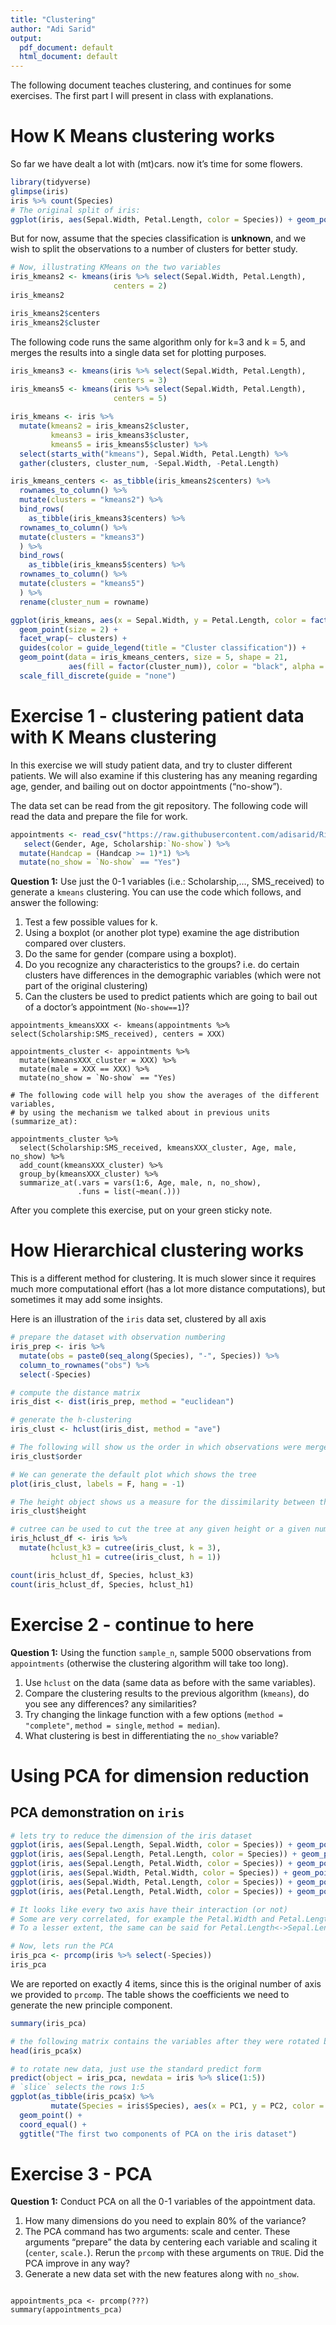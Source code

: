 ```yaml
---
title: "Clustering"
author: "Adi Sarid"
output:
  pdf_document: default
  html_document: default
---
```


The following document teaches clustering, and continues for some exercises. The first part I will present in class with explanations.

# How K Means clustering works

So far we have dealt a lot with (mt)cars. now it's time for some flowers.
```r
library(tidyverse)
glimpse(iris)
iris %>% count(Species)
# The original split of iris:
ggplot(iris, aes(Sepal.Width, Petal.Length, color = Species)) + geom_point()
```

But for now, assume that the species classification is **unknown**, and we wish to split the observations to a number of clusters for better study.

```r
# Now, illustrating KMeans on the two variables
iris_kmeans2 <- kmeans(iris %>% select(Sepal.Width, Petal.Length),
                       centers = 2)
iris_kmeans2

iris_kmeans2$centers
iris_kmeans2$cluster
```

The following code runs the same algorithm only for k=3 and k = 5, and merges the results into a single data set for plotting purposes.

```r
iris_kmeans3 <- kmeans(iris %>% select(Sepal.Width, Petal.Length),
                       centers = 3)
iris_kmeans5 <- kmeans(iris %>% select(Sepal.Width, Petal.Length),
                       centers = 5)

iris_kmeans <- iris %>%
  mutate(kmeans2 = iris_kmeans2$cluster,
         kmeans3 = iris_kmeans3$cluster,
         kmeans5 = iris_kmeans5$cluster) %>%
  select(starts_with("kmeans"), Sepal.Width, Petal.Length) %>%
  gather(clusters, cluster_num, -Sepal.Width, -Petal.Length)

iris_kmeans_centers <- as_tibble(iris_kmeans2$centers) %>%
  rownames_to_column() %>%
  mutate(clusters = "kmeans2") %>%
  bind_rows(
    as_tibble(iris_kmeans3$centers) %>%
  rownames_to_column() %>%
  mutate(clusters = "kmeans3")
  ) %>%
  bind_rows(
    as_tibble(iris_kmeans5$centers) %>%
  rownames_to_column() %>%
  mutate(clusters = "kmeans5")
  ) %>%
  rename(cluster_num = rowname)

ggplot(iris_kmeans, aes(x = Sepal.Width, y = Petal.Length, color = factor(cluster_num))) +
  geom_point(size = 2) +
  facet_wrap(~ clusters) + 
  guides(color = guide_legend(title = "Cluster classification")) + 
  geom_point(data = iris_kmeans_centers, size = 5, shape = 21, 
             aes(fill = factor(cluster_num)), color = "black", alpha = 0.5) + 
  scale_fill_discrete(guide = "none")
```

# Exercise 1 - clustering patient data with K Means clustering

In this exercise we will study patient data, and try to cluster different patients. We will also examine if this clustering has any meaning regarding age, gender, and bailing out on doctor appointments ("no-show").

The data set can be read from the git repository. The following code will read the data and prepare the file for work.

```r
appointments <- read_csv("https://raw.githubusercontent.com/adisarid/Riskified_training/master/datasets/Medical_Appointments_No_Shows_KaggleV2-May-2016.csv") %>% 
   select(Gender, Age, Scholarship:`No-show`) %>% 
  mutate(Handcap = (Handcap >= 1)*1) %>% 
  mutate(no_show = `No-show` == "Yes")
```

**Question 1:** Use just the 0-1 variables (i.e.: Scholarship,..., SMS_received) to generate a `kmeans` clustering. You can use the code which follows, and answer the following:

   1. Test a few possible values for k.
   2. Using a boxplot (or another plot type) examine the age distribution compared over clusters.
   3. Do the same for gender (compare using a boxplot).
   4. Do you recognize any characteristics to the groups? i.e. do certain clusters have differences in the demographic variables (which were not part of the original clustering)
   5. Can the clusters be used to predict patients which are going to bail out of a doctor's appointment (`No-show==1`)?

```
appointments_kmeansXXX <- kmeans(appointments %>% select(Scholarship:SMS_received), centers = XXX)

appointments_cluster <- appointments %>%
  mutate(kmeansXXX_cluster = XXX) %>%
  mutate(male = XXX == XXX) %>% 
  mutate(no_show = `No-show` == "Yes)

# The following code will help you show the averages of the different variables,
# by using the mechanism we talked about in previous units (summarize_at):

appointments_cluster %>%
  select(Scholarship:SMS_received, kmeansXXX_cluster, Age, male, no_show) %>%
  add_count(kmeansXXX_cluster) %>%
  group_by(kmeansXXX_cluster) %>%
  summarize_at(.vars = vars(1:6, Age, male, n, no_show), 
               .funs = list(~mean(.)))
```

After you complete this exercise, put on your green sticky note.

# How Hierarchical clustering works

This is a different method for clustering. It is much slower since it requires much more computational effort (has a lot more distance computations), but sometimes it may add some insights.

Here is an illustration of the `iris` data set, clustered by all axis

```r
# prepare the dataset with observation numbering
iris_prep <- iris %>% 
  mutate(obs = paste0(seq_along(Species), "-", Species)) %>%
  column_to_rownames("obs") %>%
  select(-Species)

# compute the distance matrix
iris_dist <- dist(iris_prep, method = "euclidean")

# generate the h-clustering
iris_clust <- hclust(iris_dist, method = "ave")

# The following will show us the order in which observations were merged:
iris_clust$order

# We can generate the default plot which shows the tree
plot(iris_clust, labels = F, hang = -1)

# The height object shows us a measure for the dissimilarity between the merged clusters
iris_clust$height

# cutree can be used to cut the tree at any given height or a given number of classes
iris_hclust_df <- iris %>% 
  mutate(hclust_k3 = cutree(iris_clust, k = 3),
         hclust_h1 = cutree(iris_clust, h = 1))

count(iris_hclust_df, Species, hclust_k3)
count(iris_hclust_df, Species, hclust_h1)

```

# Exercise 2 - continue to here

**Question 1:** Using the function `sample_n`, sample 5000 observations from `appointments` (otherwise the clustering algorithm will take too long).

   1. Use `hclust` on the data (same data as before with the same variables). 
   2. Compare the clustering results to the previous algorithm (`kmeans`), do you see any differences? any similarities?
   3. Try changing the linkage function with a few options (`method = "complete"`, `method = single`, `method = median`).
   4. What clustering is best in differentiating the `no_show` variable?
   
# Using PCA for dimension reduction

## PCA demonstration on `iris`

```r
# lets try to reduce the dimension of the iris dataset
ggplot(iris, aes(Sepal.Length, Sepal.Width, color = Species)) + geom_point()
ggplot(iris, aes(Sepal.Length, Petal.Length, color = Species)) + geom_point()
ggplot(iris, aes(Sepal.Length, Petal.Width, color = Species)) + geom_point()
ggplot(iris, aes(Sepal.Width, Petal.Width, color = Species)) + geom_point()
ggplot(iris, aes(Sepal.Width, Petal.Length, color = Species)) + geom_point()
ggplot(iris, aes(Petal.Length, Petal.Width, color = Species)) + geom_point()

# It looks like every two axis have their interaction (or not)
# Some are very correlated, for example the Petal.Width and Petal.Length seem to have a very strong linear relationship.
# To a lesser extent, the same can be said for Petal.Length<->Sepal.Length, and Petal.Width<->Sepal.Length

# Now, lets run the PCA
iris_pca <- prcomp(iris %>% select(-Species))
iris_pca
```

We are reported on exactly 4 items, since this is the original number of axis we provided to `prcomp`. The table shows the coefficients we need to generate the new principle component.

```r
summary(iris_pca)

# the following matrix contains the variables after they were rotated by the PCA
head(iris_pca$x)

# to rotate new data, just use the standard predict form
predict(object = iris_pca, newdata = iris %>% slice(1:5))
# `slice` selects the rows 1:5
ggplot(as_tibble(iris_pca$x) %>%
         mutate(Species = iris$Species), aes(x = PC1, y = PC2, color = Species)) + 
  geom_point() + 
  coord_equal() + 
  ggtitle("The first two components of PCA on the iris dataset")

```

# Exercise 3 - PCA

**Question 1:** Conduct PCA on all the 0-1 variables of the appointment data.

   1. How many dimensions do you need to explain $80\%$ of the variance?
   2. The PCA command has two arguments: scale and center. These arguments "prepare" the data by centering each variable and scaling it (`center`, `scale.`). Rerun the `prcomp` with these arguments on `TRUE`. Did the PCA improve in any way?
   2. Generate a new data set with the new features along with `no_show`.

```

appointments_pca <- prcomp(???)
summary(appointments_pca)

```
